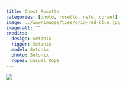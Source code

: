 ```yaml
---
title: Chest Rosette
categories: [photo, rosette, nsfw, corset]
image: ../www/images/ties/grid-red-blue.jpg
image-alt: ""
credits: 
  design: Setonix
  rigger: Setonix
  model: Setonix
  photo: Setonix
  ropes: Casual Rope
---
```


![](../www/images/ties/chest-rosette.jpg)

